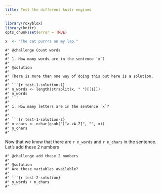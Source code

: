 ```yaml
---
title: Test the different knitr engines
---
```


```r
library(roxyblox)
library(knitr)
opts_chunk$set(error = TRUE)
```

```r
x  <- "The cat purrrs on my lap."
```

```carp
#' @challenge Count words
#' 
#' 1. How many words are in the sentence `x`?
#'
#' @solution
#'
#' There is more than one way of doing this but here is a solution.
#' 
#' ```{r test-1-solution-1}
#' n_words <- length(strsplit(x, " ")[[1]])
#' n_words
#' ```
#'
#' 1. How many letters are in the sentence `x`?
#' 
#'
#' ```{r test-1-solution-2}
#' n_chars <- nchar(gsub("[^a-zA-Z]", "", x))
#' n_chars
#' ```
```

Now that we know that there are `r n_words` and `r n_chars` in the sentence. Let's add these 2 numbers

```carp
#' @challenge add these 2 numbers
#' 
#' @solution
#' Are these variables available?
#' 
#' ```{r test-2-solution}
#' n_words + n_chars
#' ```
```

